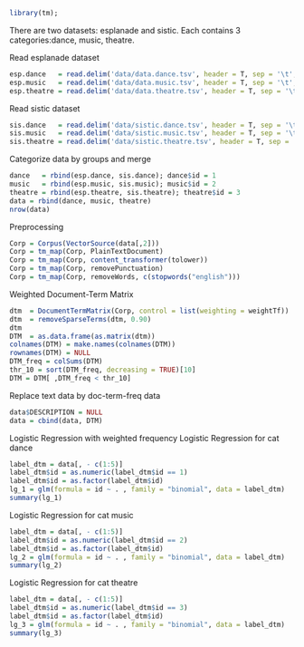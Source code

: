 ```r
library(tm);
```
There are two datasets: esplanade and sistic. Each contains 3 categories:dance, music, theatre.

Read esplanade dataset 
```r
esp.dance   = read.delim('data/data.dance.tsv', header = T, sep = '\t', stringsAsFactors = FALSE, quote = "")
esp.music   = read.delim('data/data.music.tsv', header = T, sep = '\t', stringsAsFactors = FALSE, quote = "")
esp.theatre = read.delim('data/data.theatre.tsv', header = T, sep = '\t', stringsAsFactors = FALSE, quote = "")
```
Read sistic dataset 
```r
sis.dance   = read.delim('data/sistic.dance.tsv', header = T, sep = '\t', stringsAsFactors = FALSE, quote = "")
sis.music   = read.delim('data/sistic.music.tsv', header = T, sep = '\t', stringsAsFactors = FALSE, quote = "")
sis.theatre = read.delim('data/sistic.theatre.tsv', header = T, sep = '\t', stringsAsFactors = FALSE, quote = "")
```

Categorize data by groups and merge
```r
dance   = rbind(esp.dance, sis.dance); dance$id = 1
music   = rbind(esp.music, sis.music); music$id = 2
theatre = rbind(esp.theatre, sis.theatre); theatre$id = 3
data = rbind(dance, music, theatre)
nrow(data)
```

Preprocessing
```r
Corp = Corpus(VectorSource(data[,2]))
Corp = tm_map(Corp, PlainTextDocument)
Corp = tm_map(Corp, content_transformer(tolower))
Corp = tm_map(Corp, removePunctuation)
Corp = tm_map(Corp, removeWords, c(stopwords("english")))
```

Weighted Document-Term Matrix
```r
dtm  = DocumentTermMatrix(Corp, control = list(weighting = weightTf))
dtm  = removeSparseTerms(dtm, 0.90)
dtm
DTM  = as.data.frame(as.matrix(dtm))
colnames(DTM) = make.names(colnames(DTM))
rownames(DTM) = NULL
DTM_freq = colSums(DTM)
thr_10 = sort(DTM_freq, decreasing = TRUE)[10]
DTM = DTM[ ,DTM_freq < thr_10]
```

Replace text data by doc-term-freq data
```r
data$DESCRIPTION = NULL
data = cbind(data, DTM)
```

Logistic Regression with weighted frequency
Logistic Regression for cat dance
```r
label_dtm = data[, - c(1:5)]
label_dtm$id = as.numeric(label_dtm$id == 1)
label_dtm$id = as.factor(label_dtm$id)
lg_1 = glm(formula = id ~ . , family = "binomial", data = label_dtm)
summary(lg_1)
```
Logistic Regression for cat music
```r
label_dtm = data[, - c(1:5)]
label_dtm$id = as.numeric(label_dtm$id == 2)
label_dtm$id = as.factor(label_dtm$id)
lg_2 = glm(formula = id ~ . , family = "binomial", data = label_dtm)
summary(lg_2)
```

Logistic Regression for cat theatre
```r
label_dtm = data[, - c(1:5)]
label_dtm$id = as.numeric(label_dtm$id == 3)
label_dtm$id = as.factor(label_dtm$id)
lg_3 = glm(formula = id ~ . , family = "binomial", data = label_dtm)
summary(lg_3)
```





